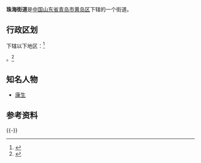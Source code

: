 {{中国乡级行政区|37/02/11/009/000}}
'''珠海街道'''是[[中华人民共和国|中国]][[山东省|山东省]][[青岛市|青岛市]][[黄岛区|黄岛区]]下辖的一个街道。

== 行政区划 ==

下辖以下地区：<ref>{{PRC admin/ref sgc|37/02/11/009/000}}</ref>

{{PRC admin/children|37/02/11/009/000}}。<ref>{{Cite web|url=http://www.stats.gov.cn/tjsj/tjbz/tjyqhdmhcxhfdm/2015/37/02/11/370211009.html|title=统计用区划和城乡划分代码/山东省/青岛市/黄岛区/珠海街道办事处|accessdate=2017-04-23|author=国家统计局|date=2015-09-30|publisher=|archive-date=2017-04-27|archive-url=https://web.archive.org/web/20170427033843/http://www.stats.gov.cn/tjsj/tjbz/tjyqhdmhcxhfdm/2015/37/02/11/370211009.html|dead-url=no}}</ref>

==知名人物==
*[[康生|康生]]

== 参考资料 ==
{{Reflist}}
{{-}}
{{青岛市黄岛区行政区划}}
{{PRC admin/navcat|37/02/11/009/000}}